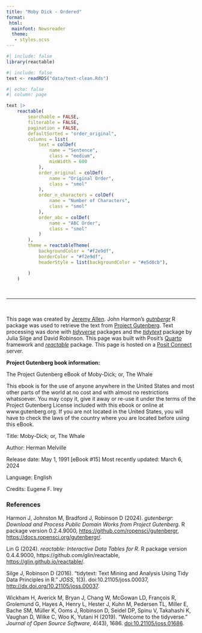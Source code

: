 ```yaml
---
title: "Moby Dick - Ordered"
format:
 html:
  mainfont: Newsreader
  theme:
   - styles.scss
---
```



```r
#| include: false
library(reactable)
```


```r
#| include: false
text <- readRDS("data/text-clean.Rds")
```


```r
#| echo: false
#| column: page

text |> 
    reactable(
        searchable = FALSE,
        filterable = FALSE,
        pagination = FALSE,
        defaultSorted = "order_original",
        columns = list(
            text = colDef(
                name = "Sentence",
                class = "medium",
                minWidth = 600
            ),
            order_original = colDef(
                name = "Original Order",
                class = "smol"
            ),
            order_n_characters = colDef(
                name = "Number of Characters",
                class = "smol"
            ),
            order_abc = colDef(
                name = "ABC Order",
                class = "smol"
            )
        ),
        theme = reactableTheme(
            backgroundColor = "#f2e9df",
            borderColor = "#f2e9df",
            headerStyle = list(backgroundColor = "#e5d8cb"),

        )
    )
```

<br>

---

<br>

This page was created by [Jeremy Allen](https://bsky.app/profile/jeremy-data.bsky.social). John Harmon's *[gutnbergr](https://docs.ropensci.org/gutenbergr/)* R package was used to retrieve the text from [Project Gutenberg](https://www.gutenberg.org/). Text processing was done with *[tidyverse](https://www.tidyverse.org/)* packages and the *[tidytext](https://juliasilge.github.io/tidytext/)* package by Julia Silge and David Robinson. This page was built with Posit's [Quarto](https://quarto.org/) framework and *[reactable](https://glin.github.io/reactable/index.html)* package. This page is hosted on a [Posit Connect](https://posit.co/products/enterprise/connect/) server.

**Project Gutenberg book information:**

The Project Gutenberg eBook of Moby-Dick; or, The Whale
    
This ebook is for the use of anyone anywhere in the United States and
most other parts of the world at no cost and with almost no restrictions
whatsoever. You may copy it, give it away or re-use it under the terms
of the Project Gutenberg License included with this ebook or online
at www.gutenberg.org. If you are not located in the United States,
you will have to check the laws of the country where you are located
before using this eBook.

Title: Moby-Dick; or, The Whale

Author: Herman Melville

Release date: May 1, 1991 [eBook #15]
                Most recently updated: March 6, 2024

Language: English

Credits: Eugene F. Irey

### References

Harmon J, Johnston M, Bradford J, Robinson D (2024). *gutenbergr: Download and Process Public Domain Works from Project Gutenberg.* R package version 0.2.4.9000, [https://github.com/ropensci/gutenbergr](https://github.com/ropensci/gutenbergr), [https://docs.ropensci.org/gutenbergr/](https://docs.ropensci.org/gutenbergr/).  

Lin G (2024). *reactable: Interactive Data Tables for R*. R package version 0.4.4.9000, https://github.com/glin/reactable, [https://glin.github.io/reactable/](https://glin.github.io/reactable/).  

Silge J, Robinson D (2016). “tidytext: Text Mining and Analysis Using Tidy Data Principles in R.” *JOSS*, 1(3). doi:10.21105/joss.00037, [http://dx.doi.org/10.21105/joss.00037](https://doi.org/10.21105/joss.00037).

Wickham H, Averick M, Bryan J, Chang W, McGowan LD, François R, Grolemund G, Hayes A, Henry L, Hester J, Kuhn M, Pedersen TL, Miller E, Bache SM, Müller K, Ooms J, Robinson D, Seidel DP, Spinu V, Takahashi K, Vaughan D, Wilke C, Woo K, Yutani H (2019). “Welcome to the tidyverse.” *Journal of Open Source Software*, 4(43), 1686. [doi:10.21105/joss.01686](https://doi.org/10.21105/joss.01686).  
